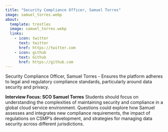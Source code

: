 ```yaml
---
title: "Security Compliance Officer, Samuel Torres"
image: samuel_torres.webp
about:
  template: trestles
  image: samuel_torres.webp
  links:
    - icon: twitter
      text: twitter
      href: https://twitter.com
    - icon: github
      text: Github
      href: https://github.com
---
```

Security Compliance Officer, Samuel Torres - Ensures the platform adheres to legal and regulatory compliance standards, particularly around data security and privacy.

**Interview Focus: SCO Samuel Torres**
Students should focus on understanding the complexities of maintaining security and compliance in a global cloud service environment. Questions could explore how Samuel assesses and integrates new compliance requirements, the impact of regulations on CSMP's development, and strategies for managing data security across different jurisdictions.

<!--
Paste this script at the bottom of your HTML before the </body> tag.
See more style and config options on our docs
https://github.com/Mintplex-Labs/anything-llm/tree/master/embed/README.md
-->
<script
  data-embed-id="98d0d21b-bbf7-4fb3-a406-4f108986ef87"
  data-base-api-url="https://chat.serveur.au/api/embed"
  src="https://chat.serveur.au/embed/anythingllm-chat-widget.min.js">
</script>
<!-- AnythingLLM (https://useanything.com) -->

